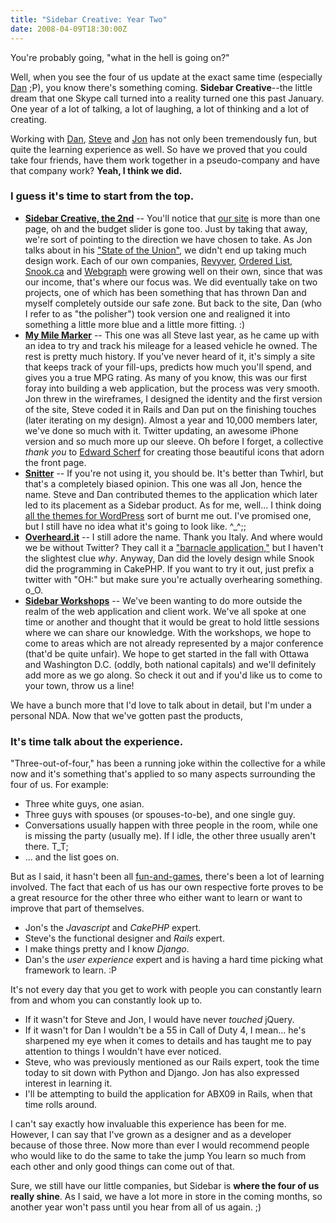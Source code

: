 ```yaml
---
title: "Sidebar Creative: Year Two"
date: 2008-04-09T18:30:00Z
---
```


You're probably going, "what in the hell is going on?"

Well, when you see the four of us update at the exact same time (especially [Dan][1] ;P), you know there's something coming. **Sidebar Creative**--the little dream that one Skype call turned into a reality turned one this past January. One year of a lot of talking, a lot of laughing, a lot of thinking and a lot of creating.

Working with [Dan][1], [Steve][2] and [Jon][3] has not only been tremendously fun, but quite the learning experience as well. So have we proved that you could take four friends, have them work together in a pseudo-company and have that company work? **Yeah, I think we did.**

### I guess it's time to start from the top.

- [**Sidebar Creative, the 2nd**][4] -- You'll notice that [our site][4] is more than one page, oh and the budget slider is gone too. Just by taking that away, we're sort of pointing to the direction we have chosen to take. As Jon talks about in his ["State of the Union"][5], we didn't end up taking much design work. Each of our own companies, [Revyver][6], [Ordered List][2], [Snook.ca][3] and [Webgraph][7] were growing well on their own, since that was our income, that's where our focus was. We did eventually take on two projects, one of which has been something that has thrown Dan and myself completely outside our safe zone. But back to the site, Dan (who I refer to as "the polisher") took version one and realigned it into something a little more blue and a little more fitting. :)
- [**My Mile Marker**][8] -- This one was all Steve last year, as he came up with an idea to try and track his mileage for a leased vehicle he owned. The rest is pretty much history. If you've never heard of it, it's simply a site that keeps track of your fill-ups, predicts how much you'll spend, and gives you a true MPG rating. As many of you know, this was our first foray into building a web application, but the process was very smooth. Jon threw in the wireframes, I designed the identity and the first version of the site, Steve coded it in Rails and Dan put on the finishing touches (later iterating on my design). Almost a year and 10,000 members later, we've done so much with it. Twitter updating, an awesome iPhone version and so much more up our sleeve. Oh before I forget, a collective *thank you* to [Edward Scherf][9] for creating those beautiful icons that adorn the front page.
- [**Snitter**][10] -- If you're not using it, you should be. It's better than Twhirl, but that's a completely biased opinion. This one was all Jon, hence the name. Steve and Dan contributed themes to the application which later led to its placement as a Sidebar product. As for me, well... I think doing [all the themes for WordPress][11] sort of burnt me out. I've promised one, but I still have no idea what it's going to look like. ^_^;;
- [**Overheard.it**][12] -- I still adore the name. Thank you Italy. And where would we be without Twitter? They call it a ["barnacle application,"][13] but I haven't the slightest clue *why*. Anyway, Dan did the lovely design while Snook did the programming in CakePHP. If you want to try it out, just prefix a twitter with "OH:" but make sure you're actually overhearing something. o_O.
- [**Sidebar Workshops**][14] -- We've been wanting to do more outside the realm of the web application and client work. We've all spoke at one time or another and thought that it would be great to hold little sessions where we can share our knowledge. With the workshops, we hope to come to areas which are not already represented by a major conference (that'd be quite unfair). We hope to get started in the fall with Ottawa and Washington D.C. (oddly, both national capitals) and we'll definitely add more as we go along. So check it out and if you'd like us to come to your town, throw us a line!

We have a bunch more that I'd love to talk about in detail, but I'm under a personal NDA. Now that we've gotten past the products,

### It's time talk about the experience.

"Three-out-of-four," has been a running joke within the collective for a while now and it's something that's applied to so many aspects surrounding the four of us. For example:

- Three white guys, one asian.
- Three guys with spouses (or spouses-to-be), and one single guy.
- Conversations usually happen with three people in the room, while one is missing the party (usually me). If I idle, the other three usually aren't there. T_T;
- ... and the list goes on.

But as I said, it hasn't been all [fun-and-games][15], there's been a lot of learning involved. The fact that each of us has our own respective forte proves to be a great resource for the other three who either want to learn or want to improve that part of themselves.

- Jon's the *Javascript* and *CakePHP* expert.
- Steve's the functional designer and *Rails* expert.
- I make things pretty and I know *Django*.
- Dan's the *user experience* expert and is having a hard time picking what framework to learn. :P

It's not every day that you get to work with people you can constantly learn from and whom you can constantly look up to.

- If it wasn't for Steve and Jon, I would have never *touched* jQuery.
- If it wasn't for Dan I wouldn't be a 55 in Call of Duty 4, I mean... he's sharpened my eye when it comes to details and has taught me to pay attention to things I wouldn't have ever noticed.
- Steve, who was previously mentioned as our Rails expert, took the time today to sit down with Python and Django. Jon has also expressed interest in learning it.
- I'll be attempting to build the application for ABX09 in Rails, when that time rolls around.

I can't say exactly how invaluable this experience has been for me. However, I can say that I've grown as a designer and as a developer because of those three. Now more than ever I would recommend people who would like to do the same to take the jump You learn so much from each other and only good things can come out of that.

Sure, we still have our little companies, but Sidebar is **where the four of us really shine**. As I said, we have a lot more in store in the coming months, so another year won't pass until you hear from all of us again. ;)

[1]: http://superfluousbanter.org/
[2]: http://orderedlist.com/
[3]: http://snook.ca/jonathan/
[4]: http://sidebarcreative.com/
[5]: http://snook.ca/archives/business/sidebar_creative_state/
[6]: http://revyver.com/
[7]: http://webgraph.com/
[8]: http://mymilemarker.com/
[9]: http://edwardscherf.com/
[10]: http://snook.ca/snitter/
[11]: http://wordpress.com/blog/2006/10/26/new-theme-chaoticsoul/
[12]: http://overheard.it/
[13]: http://bokardo.com/archives/foamee-a-barnacle-app-for-indebted-drinkers/
[14]: http://sidebarcreative.com/training/
[15]: http://www.flickr.com/photos/avalonstar/2351998371/
